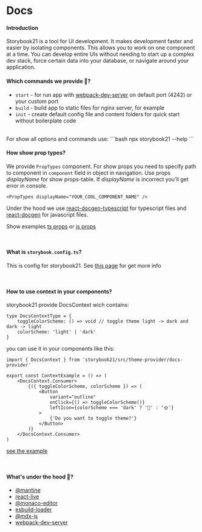 # Docs

#### Introduction
Storybook21 is a tool for UI development. It makes development faster and easier by isolating components. This allows you to work on one component at a time. You can develop entire UIs without needing to start up a complex dev stack, force certain data into your database, or navigate around your application.

#### Which commands we provide 🤖?
- `start` - for run app with <a href="https://webpack.js.org/configuration/dev-server" target="_blank">webpack-dev-server</a> on default port (4242) or your custom port
- `build` - build app to static files for nginx server, for example
- `init` - create default config file and content folders for quick start without boilerplate code
<br />
For show all options and commands use:
```bash
npx storybook21 --help
```

<br />

#### How show prop types?
We provide `PropTypes` component.
For show props you need to specify path to component in `component` field in object in navigation.
Use props _displayName_ for show props-table. If _displayName_ is incorrect you'll get error in console.

```tsx
<PropTypes displayName="YOUR_COOL_COMPONENT_NAME" />
```

Under the hood we use <a href="https://github.com/styleguidist/react-docgen-typescript" target="_blank">react-docgen-typescript</a> for typescript files and <a href="https://github.com/reactjs/react-docgen" target="_blank">react-docgen</a> for javascript files.

Show examples [ts props](/components/ts-props-example) or [js props](/components/js-props-example)

<br />

#### What is `storybook.config.ts`?
This is config for storybook21. See [this page](/docs/config) for get more info

<br />

#### How to use context in your components?
storybook21 provide DocsContext wich contains:
```tsx
type DocsContextType = {
    toggleColorScheme: () => void // toggle theme light -> dark and dark -> light
    colorScheme: 'light' | 'dark'
}
```
you can use it in your components like this:
```tsx
import { DocsContext } from 'storybook21/src/theme-provider/docs-provider'

export const ContextExample = () => (
    <DocsContext.Consumer>
        {({ toggleColorScheme, colorScheme }) => (
            <Button
                variant="outline"
                onClick={() => toggleColorScheme()}
                leftIcon={colorScheme === 'dark' ? '🌚' : '🌞'}
            >
                {'Do you want to toggle theme?'}
            </Button>
        )}
    </DocsContext.Consumer>
)
```
[see the example](/components/context-example)

<br />

#### What's under the hood 🚗?
- <a href="https://mantine.dev/" target="_blank">@mantine</a>
- <a href="https://github.com/FormidableLabs/react-live" target="_blank">react-live</a>
- <a href="https://github.com/suren-atoyan/monaco-react)" target="_blank">@monaco-editor</a>
- <a href="https://github.com/privatenumber/esbuild-loader#readme" target="_blank">esbuild-loader</a>
- <a href="https://mdxjs.com" target="_blank">@mdx-js</a>
- <a href="https://github.com/webpack/webpack-dev-server#readme" target="_blank">webpack-dev-server</a>
